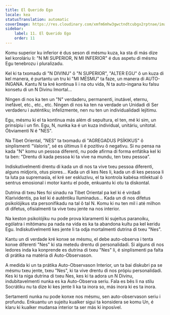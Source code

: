 ```yaml
---
title: El Querido Ego
locale: kea
statusTranslation: automatic
coverImage: https://res.cloudinary.com/xmfm6mhw3gwctndtcubgx2rptnae/image/upload/v1740468922/small_cover_tratado_de_psicologia_revolucionaria_a4c0dca4e0.webp
sidebar:
    label: 11. El Querido Ego
    order: 11
---
```

Komu superior ku inferior é dus seson di mésmu kuza, ka sta di más dize kel koroláriu li: "N MI SUPERIOR, N MI INFERIOR" é dus aspetu di mésmu Egu tenebrozu i pluralizadu.

Kel ki ta txomadu di "N DIVINU" ô "N SUPERIOR", "ALTER EGU" ô un kuza di kel manera, é purtantu un tru ki "MI MÉSMU" ta faze, un manera di AUTO-INGANA. Kantu N ta kré kontinua li i na otu vida, N ta auto-ingana ku falsu konsetu di un N Divinu Imortal...

Ningen di nos ka ten un "N" verdaderu, permanenti, inutável, eternu, inefável, etc., etc., etc. Ningen di nos ka ten na verdade un Unidadi di Ser verdaderu i auténtiku; infelizmente, nen nu ten un individualidadi lejítimu.

Egu, mésmu ki el ta kontinua más além di sepultura, el ten, mé ki sim, un prinsípiu i un fin. Egu, N, nunka ka é un kuza individual, unitáriu, unitotal. Óbviamenti N é "NES".

Na Tibet Oriental, "NES" ta txomadu di "AGREGADUS PSÍKIKUS" ô sinplismenti "Valoris", sé es últimus li é pozitivu ô negativu. Si nu pensa na kada "N" komu un pessoa diferenti, nu pode afirma di forma enfátika kel ki ta ben: "Drentu di kada pessoa ki ta vive na mundu, ten txeu pessoa".

Indiskutivelmenti drentu di kada un di nos ta vive txeu pessoa diferenti, alguns midjoris, otus piores... Kada un di kes Nes li, kada un di kes pessoa li ta luta pa supremasia, el kré ser eskluzivu, el ta kontrola kabésa ntilektual ô sentrus emosional i motor kantu el pode, enkuantu ki otu ta diskontal.

Dutrina di txeu Nes foi sinadu na Tibet Oriental pa kel ki é virdadi Klarividentis, pa kel ki é autêntiku Iluminadus... Kada un di nos difetus psikolójikus sta personifikadu na tal ô tal N. Komu ki nu ten mil i até milhon di difetus, ofisialmenti ta vive txeu jente na nos interior.

Na keston psikolójiku nu pode prova klaramenti ki sujeitus paranoiku, ególatra i mitómanu pa nada na vida es ka ta abandona kultu pa kel keridu Egu. Indiskutivelmenti kes jente li ta odja mortalmenti dutrina di txeu "Nes".

Kantu un di verdade kré konxe se mésmu, el debe auto-observa i tenta konxe diferenti "Nes" ki sta metedu drentu di personalidadi. Si alguns di nos ledores inda ka konprende es dutrina di txeu "Nes" li, é sinplismenti pa falta di prátika na matéria di Auto-Observason.

A medida ki un ta prátika Auto-Observason Interior, un ta bai diskubri pa se mésmu txeu jente, txeu "Nes", ki ta vive drentu di nos própiu personalidadi. Kes ki ta niga dutrina di txeu Nes, kes ki ta adora un N Divinu, indubitavelmenti nunka es ka Auto-Observa seriu. Fala es bês li na stilu Socrátiku nu ta dize ki kes jente li ka ta inora so, más inora ki es ta inora.

Sertamenti nunka nu pode konxe nos mésmu, sen auto-observason seriu i profundu. Enkuantu un sujeitu kualker sigui ta konsidera se komu Un, é klaru ki kualker mudansa interior ta ser más ki inposível.

